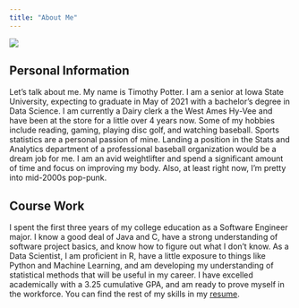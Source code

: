 ```yaml
---
title: "About Me"
---
```


![](teeth.jpg)

## Personal Information

Let's talk about me. My name is Timothy Potter. I am a senior at Iowa State University, expecting to graduate in May of 2021 with a bachelor's degree in Data Science. I am currently a Dairy clerk a the West Ames Hy-Vee and have been at the store for a little over 4 years now. Some of my hobbies include reading, gaming, playing disc golf, and watching baseball. Sports statistics are a personal passion of mine. Landing a position in the Stats and Analytics department of a professional baseball organization would be a dream job for me. I am an avid weightlifter and spend a significant amount of time and focus on improving my body. Also, at least right now, I'm pretty into mid-2000s pop-punk.

## Course Work

I spent the first three years of my college education as a Software Engineer major. I know a good deal of Java and C, have a strong understanding of software project basics, and know how to figure out what I don't know. As a Data Scientist, I am proficient in R, have a little exposure to things like Python and Machine Learning, and am developing my understanding of statistical methods that will be useful in my career. I have excelled academically with a 3.25 cumulative GPA, and am ready to prove myself in the workforce. You can find the rest of my skills in my [resume](tdpotter-resume.pdf).


